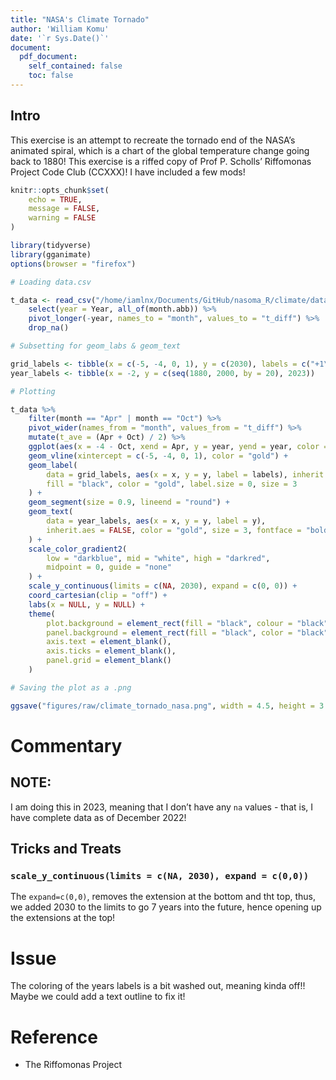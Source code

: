 ```yaml
---
title: "NASA's Climate Tornado"
author: 'William Komu'
date: '`r Sys.Date()`'
document:
  pdf_document:
    self_contained: false
    toc: false
---
```

## Intro

This exercise is an attempt to recreate the tornado end of the NASA's animated spiral, which is a chart of the global temperature change going back to 1880! This exercise is a riffed copy of Prof P. Scholls' Riffomonas Project Code Club (CCXXX)! I have included a few mods!

```r
knitr::opts_chunk$set(
    echo = TRUE,
    message = FALSE,
    warning = FALSE
)
```



```r
library(tidyverse)
library(gganimate)
options(browser = "firefox")
```


```r
# Loading data.csv

t_data <- read_csv("/home/iamlnx/Documents/GitHub/nasoma_R/climate/data/GLB.Ts+dSST.csv", skip = 1, na = "***") %>%
    select(year = Year, all_of(month.abb)) %>%
    pivot_longer(-year, names_to = "month", values_to = "t_diff") %>%
    drop_na()
```



```r
# Subsetting for geom_labs & geom_text

grid_labels <- tibble(x = c(-5, -4, 0, 1), y = c(2030), labels = c("+1\u00B0 C", "0\u00B0 C", "0\u00B0 C", "+1\u00B0 C"))
year_labels <- tibble(x = -2, y = c(seq(1880, 2000, by = 20), 2023))

# Plotting

t_data %>%
    filter(month == "Apr" | month == "Oct") %>%
    pivot_wider(names_from = "month", values_from = "t_diff") %>%
    mutate(t_ave = (Apr + Oct) / 2) %>%
    ggplot(aes(x = -4 - Oct, xend = Apr, y = year, yend = year, color = t_ave)) +
    geom_vline(xintercept = c(-5, -4, 0, 1), color = "gold") +
    geom_label(
        data = grid_labels, aes(x = x, y = y, label = labels), inherit.aes = FALSE,
        fill = "black", color = "gold", label.size = 0, size = 3
    ) +
    geom_segment(size = 0.9, lineend = "round") +
    geom_text(
        data = year_labels, aes(x = x, y = y, label = y),
        inherit.aes = FALSE, color = "gold", size = 3, fontface = "bold"
    ) +
    scale_color_gradient2(
        low = "darkblue", mid = "white", high = "darkred",
        midpoint = 0, guide = "none"
    ) +
    scale_y_continuous(limits = c(NA, 2030), expand = c(0, 0)) +
    coord_cartesian(clip = "off") +
    labs(x = NULL, y = NULL) +
    theme(
        plot.background = element_rect(fill = "black", colour = "black"),
        panel.background = element_rect(fill = "black", color = "black"),
        axis.text = element_blank(),
        axis.ticks = element_blank(),
        panel.grid = element_blank()
    )

# Saving the plot as a .png

ggsave("figures/raw/climate_tornado_nasa.png", width = 4.5, height = 3.5, units = "in", dpi = 300)
```

# Commentary

## NOTE:
I am doing this in 2023, meaning that I don't have any `na` values - that is, I have complete data as of December 2022!

## Tricks and Treats

### `scale_y_continuous(limits = c(NA, 2030), expand = c(0,0))`

The `expand=c(0,0)`, removes the extension at the bottom and tht top, thus, we added 2030 to the limits to go 7 years into the future, hence opening up the extensions at the top!

# Issue

The coloring of the years labels is a bit washed out, meaning kinda off!! Maybe we could add a text outline to fix it!

# Reference

- The Riffomonas Project
